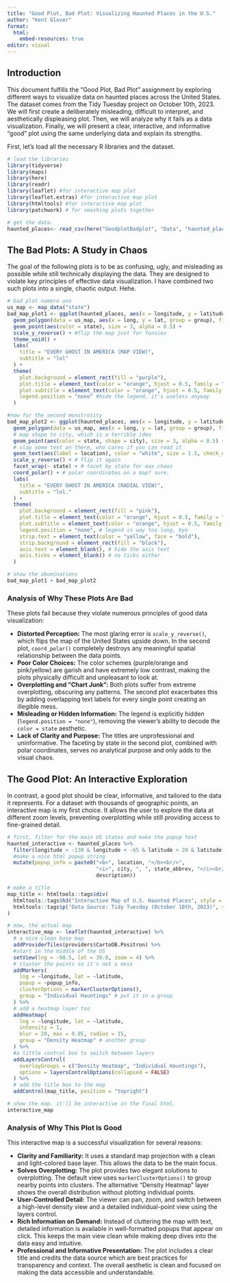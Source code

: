 ```yaml
---
title: "Good Plot, Bad Plot: Visualizing Haunted Places in the U.S."
author: "Kent Glover"
format: 
  html:
    embed-resources: true
editor: visual
---
```


## Introduction

This document fulfills the "Good Plot, Bad Plot" assignment by exploring different ways to visualize data on haunted places across the United States. The dataset comes from the Tidy Tuesday project on October 10th, 2023. We will first create a deliberately misleading, difficult to interpret, and aesthetically displeasing plot. Then, we will analyze why it fails as a data visualization. Finally, we will present a clear, interactive, and informative "good" plot using the same underlying data and explain its strengths.

First, let's load all the necessary R libraries and the dataset.

```r
# load the libraries
library(tidyverse)
library(maps)
library(here)
library(readr)
library(leaflet) #for interactive map plot
library(leaflet.extras) #for interactive map plot
library(htmltools) #for interactive map plot
library(patchwork) # for smashing plots together

# get the data.
haunted_places<- read_csv(here("GoodplotBadplot", "Data", "haunted_places.csv"))
```

## The Bad Plots: A Study in Chaos

The goal of the following plots is to be as confusing, ugly, and misleading as possible while still technically displaying the data. They are designed to violate key principles of effective data visualization. I have combined two such plots into a single, chaotic output. Hehe.

```r
# bad plot numero uno
us_map <- map_data("state")
bad_map_plot1 <- ggplot(haunted_places, aes(x = longitude, y = latitude)) +
  geom_polygon(data = us_map, aes(x = long, y = lat, group = group), fill = "black", color = "yellow") +
  geom_point(aes(color = state), size = 3, alpha = 0.5) +
  scale_y_reverse() + #flip the map just for funsies
  theme_void() +
  labs(
    title = "EVERY GHOST IN AMERICA (MAP VIEW)",
    subtitle = "lol"
  ) +
  theme(
    plot.background = element_rect(fill = "purple"),
    plot.title = element_text(color = "orange", hjust = 0.5, family = "serif", size = 20),
    plot.subtitle = element_text(color = "orange", hjust = 0.5, family = "serif"),
    legend.position = "none" #hide the legend, it's useless anyway
  )

#now for the second monstrosity
bad_map_plot2 <- ggplot(haunted_places, aes(x = longitude, y = latitude)) +
  geom_polygon(data = us_map, aes(x = long, y = lat, group = group), fill = "black", color = "yellow") +
  # map shape to city, which is a terrible idea
  geom_point(aes(color = state, shape = city), size = 3, alpha = 0.5) +
  # slap some text on there, who cares if you can read it
  geom_text(aes(label = location), color = "white", size = 1.5, check_overlap = FALSE, family = "serif") +
  scale_y_reverse() + # flip it again
  facet_wrap(~ state) + # facet by state for max chaos
  coord_polar() + # polar coordinates on a map? sure.
  labs(
    title = "EVERY GHOST IN AMERICA (RADIAL VIEW)",
    subtitle = "lol."
  ) +
  theme(
    plot.background = element_rect(fill = "pink"),
    plot.title = element_text(color = "orange", hjust = 0.5, family = "serif", size = 20),
    plot.subtitle = element_text(color = "orange", hjust = 0.5, family = "serif"),
    legend.position = "none", # legend is way too long, bye
    strip.text = element_text(color = "yellow", face = "bold"),
    strip.background = element_rect(fill = "black"),
    axis.text = element_blank(), # hide the axis text
    axis.ticks = element_blank() # no ticks either
  )
```

```r
# show the abominations
bad_map_plot1 + bad_map_plot2
```

### Analysis of Why These Plots Are Bad

These plots fail because they violate numerous principles of good data visualization:

* **Distorted Perception:** The most glaring error is `scale_y_reverse()`, which flips the map of the United States upside down. In the second plot, `coord_polar()` completely destroys any meaningful spatial relationship between the data points.
* **Poor Color Choices:** The color schemes (purple/orange and pink/yellow) are garish and have extremely low contrast, making the plots physically difficult and unpleasant to look at. 
* **Overplotting and "Chart Junk":** Both plots suffer from extreme overplotting, obscuring any patterns. The second plot exacerbates this by adding overlapping text labels for every single point creating an illegible mess.
* **Misleading or Hidden Information:** The legend is explicitly hidden (`legend.position = "none"`), removing the viewer's ability to decode the `color = state` aesthetic. 
* **Lack of Clarity and Purpose:** The titles are unprofessional and uninformative. The faceting by state in the second plot, combined with polar coordinates, serves no analytical purpose and only adds to the visual chaos.

## The Good Plot: An Interactive Exploration

In contrast, a good plot should be clear, informative, and tailored to the data it represents. For a dataset with thousands of geographic points, an interactive map is my first choice. It allows the user to explore the data at different zoom levels, preventing overplotting while still providing access to fine-grained detail.

```r
# first, filter for the main US states and make the popup text
haunted_interactive <- haunted_places %>%
  filter(longitude > -130 & longitude < -65 & latitude > 20 & latitude < 50) %>%
  #make a nice html popup string
  mutate(popup_info = paste0("<b>", location, "</b><br/>", 
                             "<i>", city, ", ", state_abbrev, "</i><br/><br/>",
                             description))

# make a title
map_title <- htmltools::tags$div(
  htmltools::tags$h3("Interactive Map of U.S. Haunted Places", style = "font-size: 20px; font-weight: bold; margin-bottom: 5px;"),
  htmltools::tags$p("Data Source: Tidy Tuesday (October 10th, 2023)", style = "font-size: 12px; font-style: italic;")
)

# now, the actual map
interactive_map <- leaflet(haunted_interactive) %>%
  # a nice clean base map
  addProviderTiles(providers$CartoDB.Positron) %>%
  #start in the middle of the US
  setView(lng = -98.5, lat = 39.8, zoom = 4) %>%
  # cluster the points so it's not a mess
  addMarkers(
    lng = ~longitude, lat = ~latitude,
    popup = ~popup_info,
    clusterOptions = markerClusterOptions(),
    group = "Individual Hauntings" # put it in a group
  ) %>%
  # add a heatmap layer too
  addHeatmap(
    lng = ~longitude, lat = ~latitude,
    intensity = 1,
    blur = 20, max = 0.05, radius = 15,
    group = "Density Heatmap" # another group
  ) %>%
  #a little control box to switch between layers
  addLayersControl(
    overlayGroups = c("Density Heatmap", "Individual Hauntings"),
    options = layersControlOptions(collapsed = FALSE)
  ) %>%
  # add the title box to the map
  addControl(map_title, position = "topright")

# show the map. it'll be interactive in the final html.
interactive_map
```

### Analysis of Why This Plot Is Good

This interactive map is a successful visualization for several reasons:

* **Clarity and Familiarity:** It uses a standard map projection with a clean and light-colored base layer. This allows the data to be the main focus.
* **Solves Overplotting:** The plot provides two elegant solutions to overplotting. The default view uses `markerClusterOptions()` to group nearby points into clusters. The alternative "Density Heatmap" layer shows the overall distribution without plotting individual points.
* **User-Controlled Detail:** The viewer can pan, zoom, and switch between a high-level density view and a detailed individual-point view using the layers control.
* **Rich Information on Demand:** Instead of cluttering the map with text, detailed information is available in well-formatted popups that appear on click. This keeps the main view clean while making deep dives into the data easy and intuitive.
* **Professional and Informative Presentation:** The plot includes a clear title and credits the data source which are best practices for transparency and context. The overall aesthetic is clean and focused on making the data accessible and understandable.


